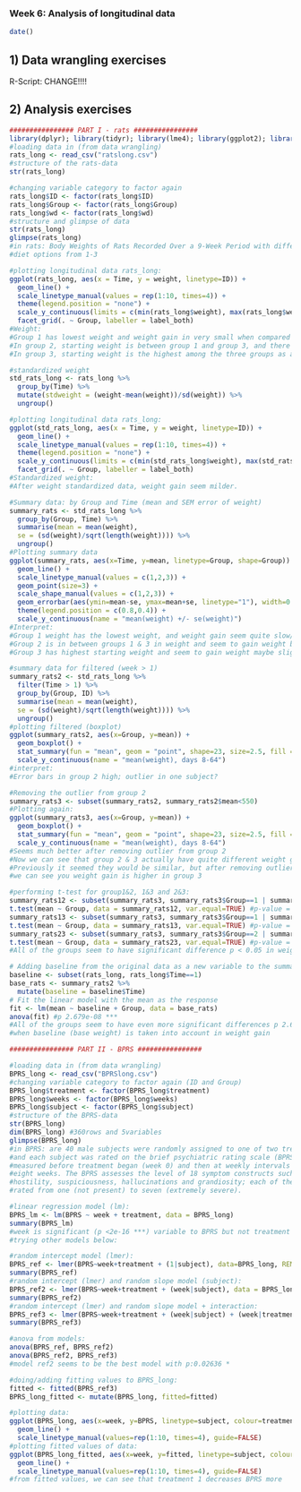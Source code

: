 ### Week 6: Analysis of longitudinal data
```r
date() 
```

## 1) Data wrangling exercises 
R-Script: 
CHANGE!!!!

## 2) Analysis exercises
```r
################ PART I - rats ################
library(dplyr); library(tidyr); library(lme4); library(ggplot2); library(readr)
#loading data in (from data wrangling)
rats_long <- read_csv("ratslong.csv")
#structure of the rats-data
str(rats_long)

#changing variable category to factor again
rats_long$ID <- factor(rats_long$ID)
rats_long$Group <- factor(rats_long$Group)
rats_long$wd <- factor(rats_long$wd)
#structure and glimpse of data
str(rats_long)
glimpse(rats_long)
#in rats: Body Weights of Rats Recorded Over a 9-Week Period with different diets,
#diet options from 1-3

#plotting longitudinal data rats_long:
ggplot(rats_long, aes(x = Time, y = weight, linetype=ID)) + 
  geom_line() + 
  scale_linetype_manual(values = rep(1:10, times=4)) + 
  theme(legend.position = "none") + 
  scale_y_continuous(limits = c(min(rats_long$weight), max(rats_long$weight))) + 
  facet_grid(. ~ Group, labeller = label_both)
#Weight: 
#Group 1 has lowest weight and weight gain in very small when compared to other groups. 
#In group 2, starting weight is between group 1 and group 3, and there seem to be individual with very high starting weight than others in the group. Weight gain is modest in this study group. 
#In group 3, starting weight is the highest among the three groups as also the weight gain.

#standardized weight
std_rats_long <- rats_long %>% 
  group_by(Time) %>% 
  mutate(stdweight = (weight-mean(weight))/sd(weight)) %>% 
  ungroup()

#plotting longitudinal data rats_long:
ggplot(std_rats_long, aes(x = Time, y = weight, linetype=ID)) + 
  geom_line() + 
  scale_linetype_manual(values = rep(1:10, times=4)) + 
  theme(legend.position = "none") + 
  scale_y_continuous(limits = c(min(std_rats_long$weight), max(std_rats_long$weight))) + 
  facet_grid(. ~ Group, labeller = label_both)
#Standardized weight: 
#After weight standardized data, weight gain seem milder. 

#Summary data: by Group and Time (mean and SEM error of weight) 
summary_rats <- std_rats_long %>% 
  group_by(Group, Time) %>% 
  summarise(mean = mean(weight), 
  se = (sd(weight)/sqrt(length(weight)))) %>% 
  ungroup()
#Plotting summary data
ggplot(summary_rats, aes(x=Time, y=mean, linetype=Group, shape=Group)) +
  geom_line() +
  scale_linetype_manual(values = c(1,2,3)) +
  geom_point(size=3) +
  scale_shape_manual(values = c(1,2,3)) +
  geom_errorbar(aes(ymin=mean-se, ymax=mean+se, linetype="1"), width=0.3) +
  theme(legend.position = c(0.8,0.4)) +
  scale_y_continuous(name = "mean(weight) +/- se(weight)")
#Interpret:
#Group 1 weight has the lowest weight, and weight gain seem quite slow/mild. The group seem quite heterogenous, SEM error really small. 
#Group 2 is in between groups 1 & 3 in weight and seem to gain weight better than group 1, and similarly to group 3. Error bars in this group seem high. 
#Group 3 has highest starting weight and seem to gain weight maybe slightly slower than group 2. Error bars seem okay.

#summary data for filtered (week > 1)
summary_rats2 <- std_rats_long %>% 
  filter(Time > 1) %>%
  group_by(Group, ID) %>% 
  summarise(mean = mean(weight), 
  se = (sd(weight)/sqrt(length(weight)))) %>% 
  ungroup()
#plotting filtered (boxplot)
ggplot(summary_rats2, aes(x=Group, y=mean)) + 
  geom_boxplot() + 
  stat_summary(fun = "mean", geom = "point", shape=23, size=2.5, fill = "white") + 
  scale_y_continuous(name = "mean(weight), days 8-64")
#interpret:
#Error bars in group 2 high; outlier in one subject?

#Removing the outlier from group 2
summary_rats3 <- subset(summary_rats2, summary_rats2$mean<550)
#Plotting again:
ggplot(summary_rats3, aes(x=Group, y=mean)) + 
  geom_boxplot() + 
  stat_summary(fun = "mean", geom = "point", shape=23, size=2.5, fill = "white") + 
  scale_y_continuous(name = "mean(weight), days 8-64")
#Seems much better after removing outlier from group 2
#Now we can see that group 2 & 3 actually have quite different weight gain
#Previously it seemed they would be similar, but after removing outlier from group 2
#we can see you weight gain is higher in group 3

#performing t-test for group1&2, 1&3 and 2&3:
summary_rats12 <- subset(summary_rats3, summary_rats3$Group==1 | summary_rats3$Group==2)
t.test(mean ~ Group, data = summary_rats12, var.equal=TRUE) #p-value = 1.094e-09 ***
summary_rats13 <- subset(summary_rats3, summary_rats3$Group==1 | summary_rats3$Group==3)
t.test(mean ~ Group, data = summary_rats13, var.equal=TRUE) #p-value = 8.345e-11 ***
summary_rats23 <- subset(summary_rats3, summary_rats3$Group==2 | summary_rats3$Group==3)
t.test(mean ~ Group, data = summary_rats23, var.equal=TRUE) #p-value = 0.002446 **
#All of the groups seem to have significant difference p < 0.05 in weight gain

# Adding baseline from the original data as a new variable to the summary data
baseline <- subset(rats_long, rats_long$Time==1)
base_rats <- summary_rats2 %>%
  mutate(baseline = baseline$Time)
# Fit the linear model with the mean as the response 
fit <- lm(mean ~ baseline + Group, data = base_rats)
anova(fit) #p 2.679e-08 ***
#All of the groups seem to have even more significant differences p 2.679e-08 ***
#when baseline (base weight) is taken into account in weight gain

################ PART II - BPRS ################

#loading data in (from data wrangling)
BPRS_long <- read_csv("BPRSlong.csv")
#changing variable category to factor again (ID and Group)
BPRS_long$treatment <- factor(BPRS_long$treatment)
BPRS_long$weeks <- factor(BPRS_long$weeks)
BPRS_long$subject <- factor(BPRS_long$subject)
#structure of the BPRS-data
str(BPRS_long)
dim(BPRS_long) #360rows and 5variables
glimpse(BPRS_long)
#in BPRS: are 40 male subjects were randomly assigned to one of two treatment groups 
#and each subject was rated on the brief psychiatric rating scale (BPRS) 
#measured before treatment began (week 0) and then at weekly intervals for 
#eight weeks. The BPRS assesses the level of 18 symptom constructs such as 
#hostility, suspiciousness, hallucinations and grandiosity; each of these is 
#rated from one (not present) to seven (extremely severe).

#linear regression model (lm):
BPRS_lm <- lm(BPRS ~ week + treatment, data = BPRS_long)
summary(BPRS_lm)
#week is significant (p <2e-16 ***) variable to BPRS but not treatment 2
#trying other models below:

#random intercept model (lmer):
BPRS_ref <- lmer(BPRS~week+treatment + (1|subject), data=BPRS_long, REML=FALSE)
summary(BPRS_ref)
#random intercept (lmer) and random slope model (subject):
BPRS_ref2 <- lmer(BPRS~week+treatment + (week|subject), data = BPRS_long, REML=FALSE)
summary(BPRS_ref2)
#random intercept (lmer) and random slope model + interaction:
BPRS_ref3 <- lmer(BPRS~week+treatment + (week|subject) + (week|treatment), data=BPRS_long, REML=FALSE)
summary(BPRS_ref3)

#anova from models:
anova(BPRS_ref, BPRS_ref2)
anova(BPRS_ref2, BPRS_ref3)
#model ref2 seems to be the best model with p:0.02636 *

#doing/adding fitting values to BPRS_long:
fitted <- fitted(BPRS_ref3)
BPRS_long_fitted <- mutate(BPRS_long, fitted=fitted)

#plotting data:
ggplot(BPRS_long, aes(x=week, y=BPRS, linetype=subject, colour=treatment)) + 
  geom_line() + 
  scale_linetype_manual(values=rep(1:10, times=4), guide=FALSE)
#plotting fitted values of data:
ggplot(BPRS_long_fitted, aes(x=week, y=fitted, linetype=subject, colour=treatment)) + 
  geom_line() + 
  scale_linetype_manual(values=rep(1:10, times=4), guide=FALSE)
#from fitted values, we can see that treatment 1 decreases BPRS more
```
